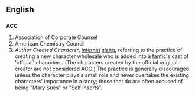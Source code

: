 ==English==
==={{initialism}}===
'''ACC'''

#Association of Corporate Counsel
#American Chemistry Council
#''Author Created Character'', [[Internet]] [[slang]], referring to the practice of creating a new character wholesale who is added into a [[fanfic]]'s cast of 'official' characters. (The characters created by the official original creator are not considered ACC.) The practice is generally discouraged unless the character plays a small role and never overtakes the existing characters' importance in a story; those that do are often accused of being "Mary Sues" or "Self Inserts".

{{Wikipedia}}
